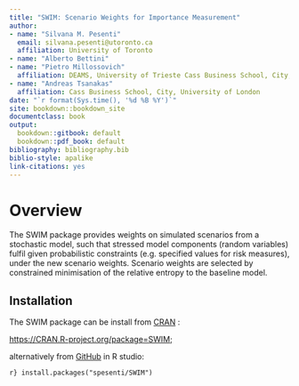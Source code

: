 ```yaml
---
title: "SWIM: Scenario Weights for Importance Measurement"
author: 
- name: "Silvana M. Pesenti"
  email: silvana.pesenti@utoronto.ca
  affiliation: University of Toronto
- name: "Alberto Bettini"
- name: "Pietro Millossovich" 
  affiliation: DEAMS, University of Trieste Cass Business School, City, University of London
- name: "Andreas Tsanakas"  
  affiliation: Cass Business School, City, University of London
date: "`r format(Sys.time(), '%d %B %Y')`"
site: bookdown::bookdown_site
documentclass: book
output:
  bookdown::gitbook: default
  bookdown::pdf_book: default
bibliography: bibliography.bib
biblio-style: apalike
link-citations: yes
---
```


# Overview

The SWIM package provides weights on simulated scenarios from a
stochastic model, such that stressed model components (random variables)
fulfil given probabilistic constraints (e.g. specified values for risk
measures), under the new scenario weights. Scenario weights are selected
by constrained minimisation of the relative entropy to the baseline
model.


## Installation

The SWIM package can be install from [CRAN](https://CRAN.R-project.org/package=SWIM) :

<https://CRAN.R-project.org/package=SWIM>;

alternatively from [GitHub](https://github.com/spesenti/SWIM) in R studio:


``` r}
install.packages("spesenti/SWIM")
```
